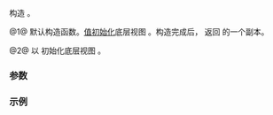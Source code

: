 {{cpp/ranges/enumerate_view/title|enumerate_view}}
{{cpp/ranges/enumerate_view/navbar}}

{{dcl begin}}
{{dcl|num=1|since=c++23|1=
enumerate_view() requires std::default_initializable&lt;V&gt; = default;
}}
{{dcl|num=2|since=c++23|1=
constexpr explicit enumerate_view( V base );
}}
{{dcl end}}

构造 {{tt|enumerate_view}}。

@1@ 默认构造函数。[[cpp/language/value_initialization|值初始化]]底层视图 {{rlpt|/#数据成员|''base_''}}。构造完成后，{{rlpt|base|base()}} 返回 {{c|V()}} 的一个副本。

@2@ 以 {{c|std::move(base)}} 初始化底层视图 {{rlpt|/#数据成员|''base_''}}。

===参数===
{{par begin}}
{{par|base|底层视图}}
{{par end}}

===示例===
{{example
|code=
|output=
}}

{{langlinks|de|en|es|fr|it|ja|pt|ru}}